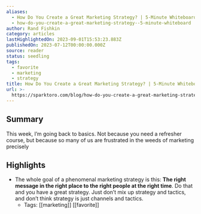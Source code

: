 ```yaml
---
aliases:
  - How Do You Create a Great Marketing Strategy? | 5-Minute Whiteboard
  - how-do-you-create-a-great-marketing-strategy--5-minute-whiteboard
author: Rand Fishkin
category: articles
lastHighlightedOn: 2023-09-01T15:53:23.883Z
publishedOn: 2023-07-12T00:00:00.000Z
source: reader
status: seedling
tags:
  - favorite
  - marketing
  - strategy
title: How Do You Create a Great Marketing Strategy? | 5-Minute Whiteboard
url: >-
  https://sparktoro.com/blog/how-do-you-create-a-great-marketing-strategy-5-minute-whiteboard/?utm_source=rss&utm_medium=email&utm_campaign=rss_feed
---
```

## Summary

This week, I’m going back to basics. Not because you need a refresher course, but because so many of us are frustrated in the weeds of marketing precisely

## Highlights

- The whole goal of a phenomenal marketing strategy is this: **The right message in the right place to the right people at the right time**. Do that and you have a great strategy. Just don’t mix up strategy and tactics, and don’t think strategy is just channels and tactics.
    - Tags: [[marketing]] [[favorite]]
